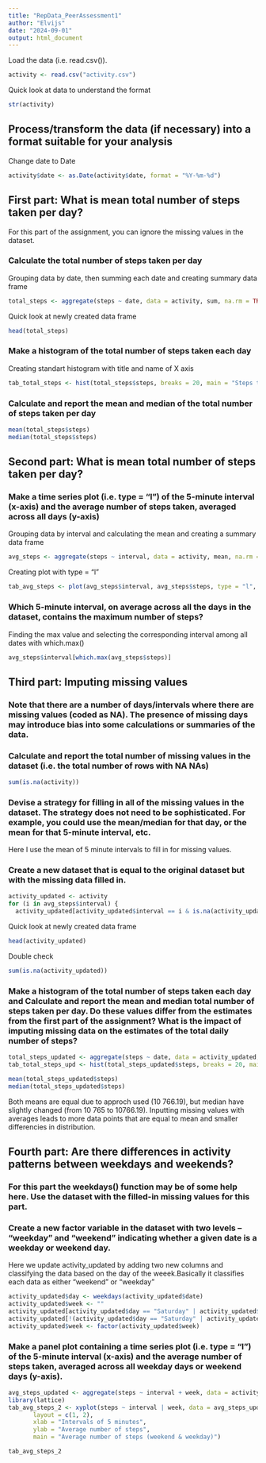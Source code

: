```yaml
---
title: "RepData_PeerAssessment1"
author: "Elvijs"
date: "2024-09-01"
output: html_document
---
```


Load the data (i.e. read.csv()).
```r
activity <- read.csv("activity.csv")
```

Quick look at data to understand the format
```r
str(activity)
```

## Process/transform the data (if necessary) into a format suitable for your analysis
Change date to Date
```r
activity$date <- as.Date(activity$date, format = "%Y-%m-%d")
```

## First part: What is mean total number of steps taken per day?
For this part of the assignment, you can ignore the missing values in the dataset.

### Calculate the total number of steps taken per day
Grouping data by date, then summing each date and creating summary data frame
```r
total_steps <- aggregate(steps ~ date, data = activity, sum, na.rm = TRUE)
```

Quick look at newly created data frame
```r
head(total_steps)
```

### Make a histogram of the total number of steps taken each day
Creating standart histogram with title and name of X axis
```r
tab_total_steps <- hist(total_steps$steps, breaks = 20, main = "Steps taken per day", xlab = "Steps")
```

### Calculate and report the mean and median of the total number of steps taken per day
```r
mean(total_steps$steps)
median(total_steps$steps)
```

## Second part: What is mean total number of steps taken per day?
### Make a time series plot (i.e. type = "l") of the 5-minute interval (x-axis) and the average number of steps taken, averaged across all days (y-axis)
Grouping data by interval and calculating the mean and creating a summary data frame
```r
avg_steps <- aggregate(steps ~ interval, data = activity, mean, na.rm = TRUE)
```

Creating plot with type = "l"
```r
tab_avg_steps <- plot(avg_steps$interval, avg_steps$steps, type = "l", main = "Average number of steps", xlab = "Intervals of 5 minutes", ylab = "Average number of steps")
```

### Which 5-minute interval, on average across all the days in the dataset, contains the maximum number of steps?
Finding the max value and selecting the corresponding interval among all dates with which.max()
```r
avg_steps$interval[which.max(avg_steps$steps)]
```

## Third part: Imputing missing values
### Note that there are a number of days/intervals where there are missing values (coded as NA). The presence of missing days may introduce bias into some calculations or summaries of the data.
### Calculate and report the total number of missing values in the dataset (i.e. the total number of rows with NA NAs)
```r
sum(is.na(activity))
```

### Devise a strategy for filling in all of the missing values in the dataset. The strategy does not need to be sophisticated. For example, you could use the mean/median for that day, or the mean for that 5-minute interval, etc.
Here I use the mean of 5 minute intervals to fill in for missing values.

### Create a new dataset that is equal to the original dataset but with the missing data filled in.
```r
activity_updated <- activity 
for (i in avg_steps$interval) {
  activity_updated[activity_updated$interval == i & is.na(activity_updated$steps), ]$steps <- avg_steps$steps[avg_steps$interval == i]}
```

Quick look at newly created data frame
```r
head(activity_updated)
```

Double check
```r
sum(is.na(activity_updated))
```

### Make a histogram of the total number of steps taken each day and Calculate and report the mean and median total number of steps taken per day. Do these values differ from the estimates from the first part of the assignment? What is the impact of imputing missing data on the estimates of the total daily number of steps?
```r
total_steps_updated <- aggregate(steps ~ date, data = activity_updated, sum, na.rm = TRUE)
tab_total_steps_upd <- hist(total_steps_updated$steps, breaks = 20, main = "Steps taken per day (updated)", xlab = "Steps")

mean(total_steps_updated$steps)
median(total_steps_updated$steps)
```

Both means are equal due to approch used (10 766.19), but median have slightly changed (from 10 765 to 10766.19). Inputting missing values with averages leads to more data points that are equal to mean and smaller differencies in distribution.

## Fourth part: Are there differences in activity patterns between weekdays and weekends?
### For this part the weekdays() function may be of some help here. Use the dataset with the filled-in missing values for this part.
### Create a new factor variable in the dataset with two levels – “weekday” and “weekend” indicating whether a given date is a weekday or weekend day.
Here we update activity_updated by adding two new columns and classifying the data based on the day of the weeek.Basically it classifies each data as either "weekend" or "weekday"

```r
activity_updated$day <- weekdays(activity_updated$date)
activity_updated$week <- ""
activity_updated[activity_updated$day == "Saturday" | activity_updated$day == "Sunday", ]$week <- "weekend"
activity_updated[!(activity_updated$day == "Saturday" | activity_updated$day == "Sunday"), ]$week <- "weekday"
activity_updated$week <- factor(activity_updated$week)
```

### Make a panel plot containing a time series plot (i.e. type = "l") of the 5-minute interval (x-axis) and the average number of steps taken, averaged across all weekday days or weekend days (y-axis).

```r
avg_steps_updated <- aggregate(steps ~ interval + week, data = activity_updated, mean)
library(lattice)
tab_avg_steps_2 <- xyplot(steps ~ interval | week, data = avg_steps_updated, type = "l",
       layout = c(1, 2), 
       xlab = "Intervals of 5 minutes", 
       ylab = "Average number of steps",
       main = "Average number of steps (weekend & weekday)")

tab_avg_steps_2
```
